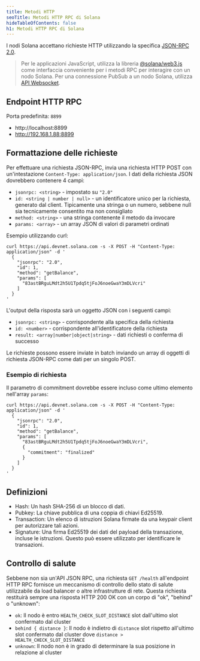 ```yaml
---
title: Metodi HTTP
seoTitle: Metodi HTTP RPC di Solana
hideTableOfContents: false
h1: Metodi HTTP RPC di Solana
---
```


I nodi Solana accettano richieste HTTP utilizzando la specifica
[JSON-RPC 2.0](https://www.jsonrpc.org/specification).

> Per le applicazioni JavaScript, utilizza la libreria
> [@solana/web3.js](https://github.com/solana-labs/solana-web3.js) come
> interfaccia conveniente per i metodi RPC per interagire con un nodo Solana.
> Per una connessione PubSub a un nodo Solana, utilizza
> [API Websocket](/docs/rpc/websocket/).

## Endpoint HTTP RPC

Porta predefinita: `8899`

- http://localhost:8899
- http://192.168.1.88:8899

## Formattazione delle richieste

Per effettuare una richiesta JSON-RPC, invia una richiesta HTTP POST con
un'intestazione `Content-Type: application/json`. I dati della richiesta JSON
dovrebbero contenere 4 campi:

- `jsonrpc: <string>` - impostato su `"2.0"`
- `id: <string | number | null>` - un identificatore unico per la richiesta,
  generato dal client. Tipicamente una stringa o un numero, sebbene null sia
  tecnicamente consentito ma non consigliato
- `method: <string>` - una stringa contenente il metodo da invocare
- `params: <array>` - un array JSON di valori di parametri ordinati

Esempio utilizzando curl:

```shell
curl https://api.devnet.solana.com -s -X POST -H "Content-Type: application/json" -d '
  {
    "jsonrpc": "2.0",
    "id": 1,
    "method": "getBalance",
    "params": [
      "83astBRguLMdt2h5U1Tpdq5tjFoJ6noeGwaY3mDLVcri"
    ]
  }
'
```

L'output della risposta sarà un oggetto JSON con i seguenti campi:

- `jsonrpc: <string>` - corrispondente alla specifica della richiesta
- `id: <number>` - corrispondente all'identificatore della richiesta
- `result: <array|number|object|string>` - dati richiesti o conferma di successo

Le richieste possono essere inviate in batch inviando un array di oggetti di
richiesta JSON-RPC come dati per un singolo POST.

### Esempio di richiesta

Il parametro di commitment dovrebbe essere incluso come ultimo elemento
nell'array `params`:

```shell
curl https://api.devnet.solana.com -s -X POST -H "Content-Type: application/json" -d '
  {
    "jsonrpc": "2.0",
    "id": 1,
    "method": "getBalance",
    "params": [
      "83astBRguLMdt2h5U1Tpdq5tjFoJ6noeGwaY3mDLVcri",
      {
        "commitment": "finalized"
      }
    ]
  }
'
```

## Definizioni

- Hash: Un hash SHA-256 di un blocco di dati.
- Pubkey: La chiave pubblica di una coppia di chiavi Ed25519.
- Transaction: Un elenco di istruzioni Solana firmate da una keypair client per
  autorizzare tali azioni.
- Signature: Una firma Ed25519 dei dati del payload della transazione, incluse
  le istruzioni. Questo può essere utilizzato per identificare le transazioni.

## Controllo di salute

Sebbene non sia un'API JSON RPC, una richiesta `GET /health` all'endpoint HTTP
RPC fornisce un meccanismo di controllo dello stato di salute utilizzabile da
load balancer o altre infrastrutture di rete. Questa richiesta restituirà sempre
una risposta HTTP 200 OK con un corpo di "ok", "behind" o "unknown":

- `ok`: Il nodo è entro `HEALTH_CHECK_SLOT_DISTANCE` slot dall'ultimo slot
  confermato dal cluster
- `behind { distance }`: Il nodo è indietro di `distance` slot rispetto
  all'ultimo slot confermato dal cluster dove
  `distance > HEALTH_CHECK_SLOT_DISTANCE`
- `unknown`: Il nodo non è in grado di determinare la sua posizione in relazione
  al cluster

